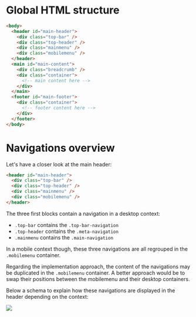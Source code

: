
<Meta
  title="Implementation/HTML Structure"
/>

# Global HTML structure

```html
<body>
  <header id="main-header">
    <div class="top-bar" />
    <div class="top-header" />
    <div class="mainmenu" />
    <div class="mobilemenu" />
  </header>
  <main id="main-content">
    <div class="breadcrumb" />
    <div class="container">
      <!-- main content here -->
    </div>
  </main>
  <footer id="main-footer">
    <div class="container">
      <!-- footer content here -->
    </div>
  </footer>
</body>
```

# Navigations overview

Let's have a closer look at the main header:

```html
<header id="main-header">
  <div class="top-bar" />
  <div class="top-header" />
  <div class="mainmenu" />
  <div class="mobilemenu" />
</header>
```
The three first blocks contain a navigation in a desktop context:

- `.top-bar` contains the `.top-bar-navigation`
- `.top-header` contains the `.meta-navigation`
- `.mainmenu` contains the `.main-navigation`

In a mobile context though, these three navigations are all regrouped in the `.mobilemenu` container.

Regarding the implementation approach, the content of the navigations may be duplicated in the `.mobilemenu` container. A better approach would be to swap their positions between the mobilemenu and their desktop containers.

Below a schema to explain how these navigations are displayed in the header depending on the context:



<img src={imageFile} />
